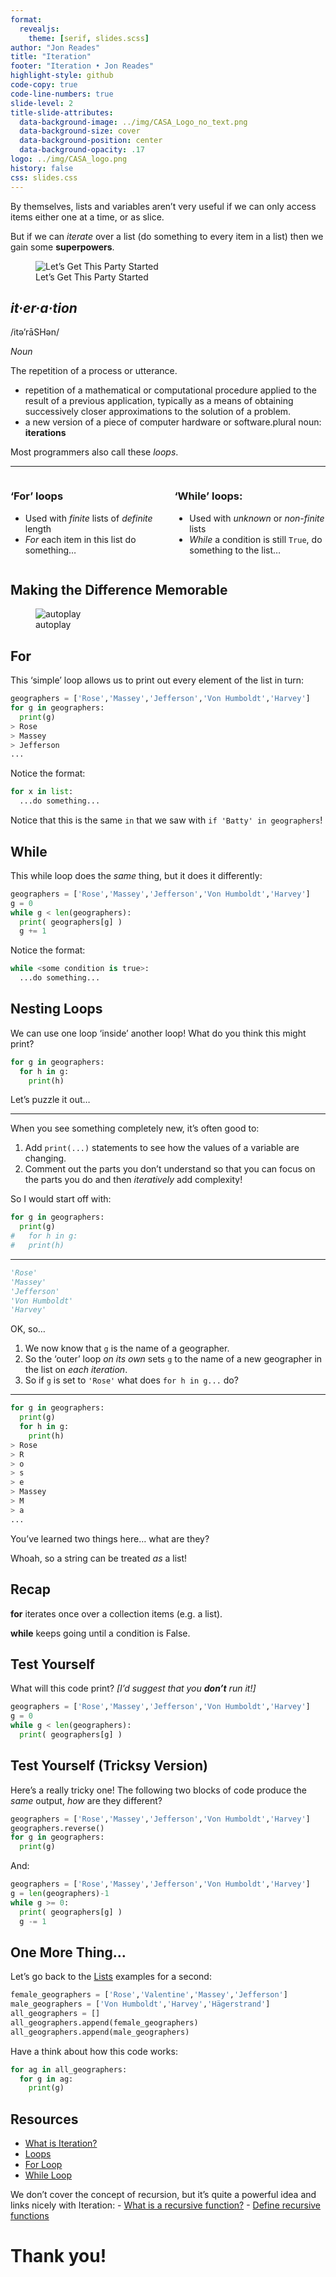 ```yaml
---
format:
  revealjs:
    theme: [serif, slides.scss]
author: "Jon Reades"
title: "Iteration"
footer: "Iteration • Jon Reades"
highlight-style: github
code-copy: true
code-line-numbers: true
slide-level: 2
title-slide-attributes:
  data-background-image: ../img/CASA_Logo_no_text.png
  data-background-size: cover
  data-background-position: center
  data-background-opacity: .17
logo: ../img/CASA_logo.png
history: false
css: slides.css
---
```





::: {.notes}

By themselves, lists and variables aren't very useful if we can only access items either one at a time, or as slice. 

But if we can *iterate* over a list (do something to every item in a list) then we gain some **superpowers**.

:::


![Let's Get This Party Started](https://sd.keepcalms.com/i-w600/lets-get-this-party-started-4.jpg)


## *it·er·a·tion* {.smaller}


/itə'rāSHən/

*Noun*

The repetition of a process or utterance.

- repetition of a mathematical or computational procedure applied to the result of a previous application, typically as a means of obtaining successively closer approximations to the solution of a problem.
- a new version of a piece of computer hardware or software.plural noun: **iterations**



::: {.notes}

Most programmers also call these *loops*.

:::

---

:::: {.columns}
::: {.column width="50%"}
### 'For' loops

- Used with *finite* lists of *definite* length
- *For* each item in this list do something...
:::
::: {.column width="50%"}
### 'While' loops:

- Used with *unknown* or *non-finite* lists
- *While* a condition is still `True`, do something to the list...

:::
::::

## Making the Difference Memorable 


![autoplay](https://www.youtube.com/watch?v=9AJ0uoxtdCQ)


## For {.smaller}


This 'simple' loop allows us to print out every element of the list in turn:

```python
geographers = ['Rose','Massey','Jefferson','Von Humboldt','Harvey']
for g in geographers:
  print(g)
> Rose
> Massey
> Jefferson
...
```

Notice the format:

```python
for x in list:
  ...do something...
```



::: {.notes}

Notice that this is the same `in` that we saw with `if 'Batty' in geographers`!

:::

## While {.smaller}


This while loop does the _same_ thing, but it does it differently:

```python
geographers = ['Rose','Massey','Jefferson','Von Humboldt','Harvey']
g = 0
while g < len(geographers):
  print( geographers[g] )
  g += 1
```

Notice the format:

```python
while <some condition is true>:
  ...do something...
```


## Nesting Loops {.smaller}


We can use one loop 'inside' another loop! What do you think this might print?

```python
for g in geographers:
  for h in g:
    print(h)
```

Let's puzzle it out... 


---


When you see something completely new, it's often good to:

1. Add `print(...)` statements to see how the values of a variable are changing.
2. Comment out the parts you don't understand so that you can focus on the parts you do and then *iteratively* add complexity!

So I would start off with:

```python
for g in geographers:
  print(g)
#   for h in g:
#   print(h)
```


---


```python
'Rose'
'Massey'
'Jefferson'
'Von Humboldt'
'Harvey'
```

OK, so... 

1. We now know that `g` is the name of a geographer.
2. So the 'outer' loop *on its own* sets `g` to the name of a new geographer in the list on *each iteration*.
3. So if `g` is set to `'Rose'` what does `for h in g...` do?


---


```python
for g in geographers:
  print(g)
  for h in g:
    print(h)
> Rose
> R
> o
> s
> e
> Massey
> M
> a
...
```


::: {.notes}

You've learned two things here... what are they?

Whoah, so a string can be treated _as_ a list!

:::

## Recap



**for** iterates once over a collection items (e.g. a list).


**while** keeps going until a condition is False.


## Test Yourself {.smaller}


What will this code print? *[I'd suggest that you **don't** run it!]*

```python
geographers = ['Rose','Massey','Jefferson','Von Humboldt','Harvey']
g = 0
while g < len(geographers):
  print( geographers[g] )
```


## Test Yourself (Tricksy Version) {.smaller}


Here's a really tricky one! The following two blocks of code produce the *same* output, *how* are they different?

```python
geographers = ['Rose','Massey','Jefferson','Von Humboldt','Harvey']
geographers.reverse()
for g in geographers:
  print(g)
```

And:

```python
geographers = ['Rose','Massey','Jefferson','Von Humboldt','Harvey']
g = len(geographers)-1
while g >= 0:
  print( geographers[g] )
  g -= 1
```

## One More Thing... {.smaller}

Let's go back to the [Lists](2.4-Lists.md) examples for a second:
```python
female_geographers = ['Rose','Valentine','Massey','Jefferson']
male_geographers = ['Von Humboldt','Harvey','Hägerstrand']
all_geographers = []
all_geographers.append(female_geographers)
all_geographers.append(male_geographers)
```
Have a think about how this code works:
```python
for ag in all_geographers:
  for g in ag:
    print(g)
```


## Resources {.smaller}


- [What is Iteration?](https://www.linkedin.com/learning/python-quick-start/what-is-iteration)
- [Loops](https://www.linkedin.com/learning/learning-python-2/loops)
- [For Loop](https://www.linkedin.com/learning/python-quick-start/for-loop)
- [While Loop](https://www.linkedin.com/learning/python-quick-start/while-loop)

We don't cover the concept of recursion, but it's quite a powerful idea and links nicely with Iteration:
- [What is a recursive function?](https://www.linkedin.com/learning/python-quick-start/what-is-a-recursive-function)
- [Define recursive functions](https://www.linkedin.com/learning/python-quick-start/define-recursive-functions)

# Thank you!